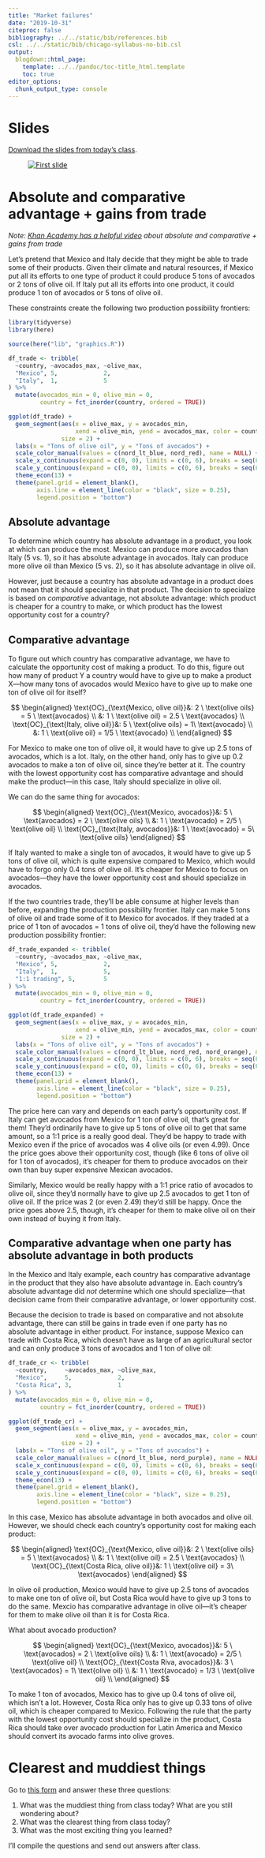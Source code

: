 ```yaml
---
title: "Market failures"
date: "2019-10-31"
citeproc: false
bibliography: ../../static/bib/references.bib
csl: ../../static/bib/chicago-syllabus-no-bib.csl
output:
  blogdown::html_page:
    template: ../../pandoc/toc-title_html.template
    toc: true
editor_options: 
  chunk_output_type: console
---
```


# Slides

[Download the slides from today's class](/slides/PMAP-8141_2019-10-31.pdf).

<figure>
[![First slide](/images/slides/slides_2019-10-31.png)](/slides/PMAP-8141_2019-10-31.pdf)
</figure>



# Absolute and comparative advantage + gains from trade

*Note: [Khan Academy has a helpful video](https://www.khanacademy.org/economics-finance-domain/ap-macroeconomics/basic-economics-concepts-macro/scarcity-and-growth/v/comparative-advantage-specialization-and-gains-from-trade) about absolute and comparative + gains from trade*

Let's pretend that Mexico and Italy decide that they might be able to trade some of their products. Given their climate and natural resources, if Mexico put all its efforts to one type of product it could produce 5 tons of avocados or 2 tons of olive oil. If Italy put all its efforts into one product, it could produce 1 ton of avocados or 5 tons of olive oil.

These constraints create the following two production possibility frontiers:

```r
library(tidyverse)
library(here)

source(here("lib", "graphics.R"))

df_trade <- tribble(
  ~country, ~avocados_max, ~olive_max, 
  "Mexico", 5,             2,
  "Italy",  1,             5
) %>%
  mutate(avocados_min = 0, olive_min = 0,
         country = fct_inorder(country, ordered = TRUE))

ggplot(df_trade) +
  geom_segment(aes(x = olive_max, y = avocados_min,
                   xend = olive_min, yend = avocados_max, color = country),
               size = 2) +
  labs(x = "Tons of olive oil", y = "Tons of avocados") +
  scale_color_manual(values = c(nord_lt_blue, nord_red), name = NULL) +
  scale_x_continuous(expand = c(0, 0), limits = c(0, 6), breaks = seq(0:6)) + 
  scale_y_continuous(expand = c(0, 0), limits = c(0, 6), breaks = seq(0:6)) +
  theme_econ(13) +
  theme(panel.grid = element_blank(),
        axis.line = element_line(color = "black", size = 0.25),
        legend.position = "bottom")
```

## Absolute advantage

To determine which country has absolute advantage in a product, you look at which can produce the most. Mexico can produce more avocados than Italy (5 vs. 1), so it has absolute advantage in avocados. Italy can produce more olive oil than Mexico (5 vs. 2), so it has absolute advantage in olive oil.

However, just because a country has absolute advantage in a product does not mean that it should specialize in that product. The decision to specialize is based on *comparative* advantage, not absolute advantage: which product is cheaper for a country to make, or which product has the lowest opportunity cost for a country?

## Comparative advantage

To figure out which country has comparative advantage, we have to calculate the opportunity cost of making a product. To do this, figure out how many of product Y a country would have to give up to make a product X—how many tons of avocados would Mexico have to give up to make one ton of olive oil for itself?

$$
\begin{aligned}
\text{OC}_{\text{Mexico, olive oil}}&: 2 \ \text{olive oils} = 5 \ \text{avocados} \\ 
&: 1 \ \text{olive oil} = 2.5 \ \text{avocados} \\
\text{OC}_{\text{Italy, olive oil}}&: 5 \ \text{olive oils} = 1\ \text{avocado} \\ 
&: 1 \ \text{olive oil} = 1/5 \ \text{avocado} \\
\end{aligned}
$$

For Mexico to make one ton of olive oil, it would have to give up 2.5 tons of avocados, which is a lot. Italy, on the other hand, only has to give up 0.2 avocados to make a ton of olive oil, since they're better at it. The country with the lowest opportunity cost has comparative advantage and should make the product—in this case, Italy should specialize in olive oil.

We can do the same thing for avocados:

$$
\begin{aligned}
\text{OC}_{\text{Mexico, avocados}}&: 5 \ \text{avocados} = 2 \ \text{olive oils} \\ 
&: 1 \ \text{avocado} =  2/5 \ \text{olive oil} \\
\text{OC}_{\text{Italy, avocados}}&: 1 \ \text{avocado} = 5\ \text{olive oils}
\end{aligned}
$$

If Italy wanted to make a single ton of avocados, it would have to give up 5 tons of olive oil, which is quite expensive compared to Mexico, which would have to forgo only 0.4 tons of olive oil. It's cheaper for Mexico to focus on avocados—they have the lower opportunity cost and should specialize in avocados.

If the two countries trade, they'll be able consume at higher levels than before, expanding the production possibility frontier. Italy can make 5 tons of olive oil and trade some of it to Mexico for avocados. If they traded at a price of 1 ton of avocados = 1 tons of olive oil, they'd have the following new production possibility frontier:

```r
df_trade_expanded <- tribble(
  ~country, ~avocados_max, ~olive_max, 
  "Mexico", 5,             2,
  "Italy",  1,             5,
  "1:1 trading", 5,        5
) %>%
  mutate(avocados_min = 0, olive_min = 0, 
         country = fct_inorder(country, ordered = TRUE))

ggplot(df_trade_expanded) +
  geom_segment(aes(x = olive_max, y = avocados_min,
                   xend = olive_min, yend = avocados_max, color = country),
               size = 2) +
  labs(x = "Tons of olive oil", y = "Tons of avocados") +
  scale_color_manual(values = c(nord_lt_blue, nord_red, nord_orange), name = NULL) +
  scale_x_continuous(expand = c(0, 0), limits = c(0, 6), breaks = seq(0:6)) + 
  scale_y_continuous(expand = c(0, 0), limits = c(0, 6), breaks = seq(0:6)) +
  theme_econ(13) +
  theme(panel.grid = element_blank(),
        axis.line = element_line(color = "black", size = 0.25),
        legend.position = "bottom")
```

The price here can vary and depends on each party's opportunity cost. If Italy can get avocados from Mexico for 1 ton of olive oil, that's great for them! They'd ordinarily have to give up 5 tons of olive oil to get that same amount, so a 1:1 price is a really good deal. They'd be happy to trade with Mexico even if the price of avocados was 4 olive oils (or even 4.99). Once the price goes above their opportunity cost, though (like 6 tons of olive oil for 1 ton of avocados), it's cheaper for them to produce avocados on their own than buy super expensive Mexican avocados.

Similarly, Mexico would be really happy with a 1:1 price ratio of avocados to olive oil, since they'd normally have to give up 2.5 avocados to get 1 ton of olive oil. If the price was 2 (or even 2.49) they'd still be happy. Once the price goes above 2.5, though, it's cheaper for them to make olive oil on their own instead of buying it from Italy.

## Comparative advantage when one party has absolute advantage in both products

In the Mexico and Italy example, each country has comparative advantage in the product that they also have absolute advantage in. Each country's absolute advantage did *not* determine which one should specialize—that decision came from their comparative advantage, or lower opportunity cost.

Because the decision to trade is based on comparative and not absolute advantage, there can still be gains in trade even if one party has no absolute advantage in either product. For instance, suppose Mexico can trade with Costa Rica, which doesn't have as large of an agricultural sector and can only produce 3 tons of avocados and 1 ton of olive oil:

```r
df_trade_cr <- tribble(
  ~country,     ~avocados_max, ~olive_max, 
  "Mexico",     5,             2,
  "Costa Rica", 3,             1
) %>%
  mutate(avocados_min = 0, olive_min = 0,
         country = fct_inorder(country, ordered = TRUE))

ggplot(df_trade_cr) +
  geom_segment(aes(x = olive_max, y = avocados_min,
                   xend = olive_min, yend = avocados_max, color = country),
               size = 2) +
  labs(x = "Tons of olive oil", y = "Tons of avocados") +
  scale_color_manual(values = c(nord_lt_blue, nord_purple), name = NULL) +
  scale_x_continuous(expand = c(0, 0), limits = c(0, 6), breaks = seq(0:6)) + 
  scale_y_continuous(expand = c(0, 0), limits = c(0, 6), breaks = seq(0:6)) +
  theme_econ(13) +
  theme(panel.grid = element_blank(),
        axis.line = element_line(color = "black", size = 0.25),
        legend.position = "bottom")
```

In this case, Mexico has absolute advantage in both avocados and olive oil. However, we should check each country's opportunity cost for making each product:

$$
\begin{aligned}
\text{OC}_{\text{Mexico, olive oil}}&: 2 \ \text{olive oils} = 5 \ \text{avocados} \\ 
&: 1 \ \text{olive oil} = 2.5 \ \text{avocados} \\
\text{OC}_{\text{Costa Rica, olive oil}}&: 1 \ \text{olive oil} = 3\ \text{avocados}
\end{aligned}
$$

In olive oil production, Mexico would have to give up 2.5 tons of avocados to make one ton of olive oil, but Costa Rica would have to give up 3 tons to do the same. Mexcio has comparative advantage in olive oil—it's cheaper for them to make olive oil than it is for Costa Rica. 

What about avocado production?

$$
\begin{aligned}
\text{OC}_{\text{Mexico, avocados}}&: 5 \ \text{avocados} = 2 \ \text{olive oils} \\ 
&: 1 \ \text{avocado} =  2/5 \ \text{olive oil} \\
\text{OC}_{\text{Costa Riva, avocados}}&: 3 \ \text{avocados} = 1\ \text{olive oil} \\
&: 1 \ \text{avocado} =  1/3 \ \text{olive oil} \\
\end{aligned}
$$

To make 1 ton of avocados, Mexico has to give up 0.4 tons of olive oil, which isn't a lot. However, Costa Rica only has to give up 0.33 tons of olive oil, which is cheaper compared to Mexico. Following the rule that the party with the lowest opportunity cost should specialize in the product, Costa Rica should take over avocado production for Latin America and Mexico should convert its avocado farms into olive groves.


# Clearest and muddiest things

Go to [this form](https://forms.gle/rwiMXtySjxgnqRDD9) and answer these three questions:

1. What was the muddiest thing from class today? What are you still wondering about?
2. What was the clearest thing from class today? 
3. What was the most exciting thing you learned?

I'll compile the questions and send out answers after class.
